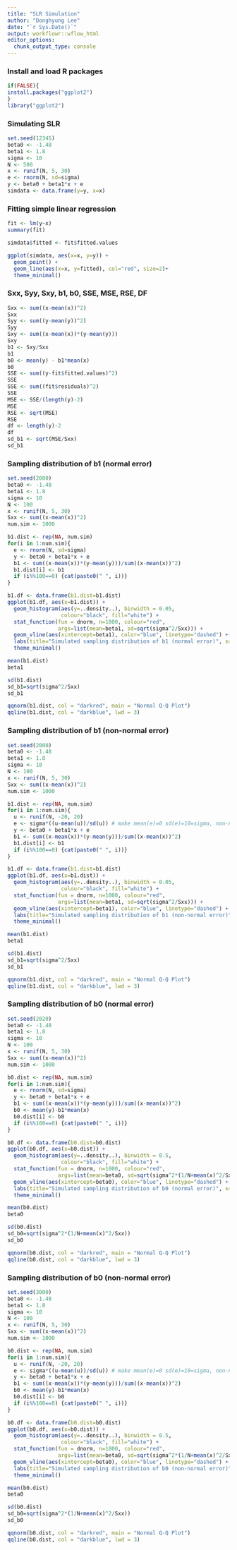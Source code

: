 ```yaml
---
title: "SLR Simulation"
author: "Donghyung Lee"
date: "`r Sys.Date()`"
output: workflowr::wflow_html
editor_options:
  chunk_output_type: console
---
```



### Install and load R packages
```r
if(FALSE){
install.packages("ggplot2")
}
library("ggplot2")
```


### Simulating SLR
```r
set.seed(12345)
beta0 <- -1.48
beta1 <- 1.8
sigma <- 10
N <- 500
x <- runif(N, 5, 30)
e <- rnorm(N, sd=sigma)
y <- beta0 + beta1*x + e
simdata <- data.frame(y=y, x=x)
```

### Fitting simple linear regression
```r
fit <- lm(y~x)
summary(fit)

simdata$fitted <- fit$fitted.values

ggplot(simdata, aes(x=x, y=y)) + 
  geom_point() + 
  geom_line(aes(x=x, y=fitted), col="red", size=2)+
  theme_minimal()
```

### Sxx, Syy, Sxy, b1, b0, SSE, MSE, RSE, DF
```r
Sxx <- sum((x-mean(x))^2)
Sxx
Syy <- sum((y-mean(y))^2)
Syy
Sxy <- sum((x-mean(x))*(y-mean(y)))
Sxy
b1 <- Sxy/Sxx
b1
b0 <- mean(y) - b1*mean(x)
b0
SSE <- sum((y-fit$fitted.values)^2)
SSE
SSE <- sum((fit$residuals)^2)
SSE
MSE <- SSE/(length(y)-2)
MSE
RSE <- sqrt(MSE)
RSE
df <- length(y)-2
df
sd_b1 <- sqrt(MSE/Sxx)
sd_b1

```

### Sampling distribution of b1 (normal error)
```r
set.seed(2000)
beta0 <- -1.48
beta1 <- 1.8
sigma <- 10
N <- 100
x <- runif(N, 5, 30)
Sxx <- sum((x-mean(x))^2)
num.sim <- 1000

b1.dist <- rep(NA, num.sim)
for(i in 1:num.sim){
  e <- rnorm(N, sd=sigma)
  y <- beta0 + beta1*x + e
  b1 <- sum((x-mean(x))*(y-mean(y)))/sum((x-mean(x))^2)
  b1.dist[i] <- b1
  if (i%%100==0) {cat(paste0(" ", i))}
}

b1.df <- data.frame(b1.dist=b1.dist)
ggplot(b1.df, aes(x=b1.dist)) + 
  geom_histogram(aes(y=..density..), binwidth = 0.05,
                 colour="black", fill="white") + 
  stat_function(fun = dnorm, n=1000, colour="red", 
                args=list(mean=beta1, sd=sqrt(sigma^2/Sxx))) +
  geom_vline(aes(xintercept=beta1), color="blue", linetype="dashed") +
  labs(title="Simulated sampling distribution of b1 (normal error)", x="b1", y = "Density") +
  theme_minimal()

mean(b1.dist)
beta1

sd(b1.dist)
sd_b1=sqrt(sigma^2/Sxx)
sd_b1

qqnorm(b1.dist, col = "darkred", main = "Normal Q-Q Plot")
qqline(b1.dist, col = "darkblue", lwd = 3)
```


### Sampling distribution of b1 (non-normal error)
```r
set.seed(2000)
beta0 <- -1.48
beta1 <- 1.8
sigma <- 10
N <- 100
x <- runif(N, 5, 30)
Sxx <- sum((x-mean(x))^2)
num.sim <- 1000

b1.dist <- rep(NA, num.sim)
for(i in 1:num.sim){
  u <- runif(N, -20, 20)
  e <- sigma*((u-mean(u))/sd(u)) # make mean(e)=0 sd(e)=10=sigma, non-normal error
  y <- beta0 + beta1*x + e
  b1 <- sum((x-mean(x))*(y-mean(y)))/sum((x-mean(x))^2)
  b1.dist[i] <- b1
  if (i%%100==0) {cat(paste0(" ", i))}
}

b1.df <- data.frame(b1.dist=b1.dist)
ggplot(b1.df, aes(x=b1.dist)) + 
  geom_histogram(aes(y=..density..), binwidth = 0.05,
                 colour="black", fill="white") + 
  stat_function(fun = dnorm, n=1000, colour="red", 
                args=list(mean=beta1, sd=sqrt(sigma^2/Sxx))) +
  geom_vline(aes(xintercept=beta1), color="blue", linetype="dashed") +
  labs(title="Simulated sampling distribution of b1 (non-normal error)", x="b1", y = "Density") +
  theme_minimal()

mean(b1.dist)
beta1

sd(b1.dist)
sd_b1=sqrt(sigma^2/Sxx)
sd_b1

qqnorm(b1.dist, col = "darkred", main = "Normal Q-Q Plot")
qqline(b1.dist, col = "darkblue", lwd = 3)
```


### Sampling distribution of b0 (normal error)
```r
set.seed(2020)
beta0 <- -1.48
beta1 <- 1.8
sigma <- 10
N <- 100
x <- runif(N, 5, 30)
Sxx <- sum((x-mean(x))^2)
num.sim <- 1000

b0.dist <- rep(NA, num.sim)
for(i in 1:num.sim){
  e <- rnorm(N, sd=sigma)
  y <- beta0 + beta1*x + e
  b1 <- sum((x-mean(x))*(y-mean(y)))/sum((x-mean(x))^2)
  b0 <- mean(y)-b1*mean(x)
  b0.dist[i] <- b0
  if (i%%100==0) {cat(paste0(" ", i))}
}

b0.df <- data.frame(b0.dist=b0.dist)
ggplot(b0.df, aes(x=b0.dist)) + 
  geom_histogram(aes(y=..density..), binwidth = 0.5,
                 colour="black", fill="white") + 
  stat_function(fun = dnorm, n=1000, colour="red", 
                args=list(mean=beta0, sd=sqrt(sigma^2*(1/N+mean(x)^2/Sxx)))) +
  geom_vline(aes(xintercept=beta0), color="blue", linetype="dashed") +
  labs(title="Simulated sampling distribution of b0 (normal error)", x="b0", y = "Density") +
  theme_minimal()

mean(b0.dist)
beta0

sd(b0.dist)
sd_b0=sqrt(sigma^2*(1/N+mean(x)^2/Sxx))
sd_b0

qqnorm(b0.dist, col = "darkred", main = "Normal Q-Q Plot")
qqline(b0.dist, col = "darkblue", lwd = 3)
```

### Sampling distribution of b0 (non-normal error)
```r
set.seed(3000)
beta0 <- -1.48
beta1 <- 1.8
sigma <- 10
N <- 100
x <- runif(N, 5, 30)
Sxx <- sum((x-mean(x))^2)
num.sim <- 1000

b0.dist <- rep(NA, num.sim)
for(i in 1:num.sim){
  u <- runif(N, -20, 20)
  e <- sigma*((u-mean(u))/sd(u)) # make mean(e)=0 sd(e)=10=sigma, non-normal error
  y <- beta0 + beta1*x + e
  b1 <- sum((x-mean(x))*(y-mean(y)))/sum((x-mean(x))^2)
  b0 <- mean(y)-b1*mean(x)
  b0.dist[i] <- b0
  if (i%%100==0) {cat(paste0(" ", i))}
}

b0.df <- data.frame(b0.dist=b0.dist)
ggplot(b0.df, aes(x=b0.dist)) + 
  geom_histogram(aes(y=..density..), binwidth = 0.5,
                 colour="black", fill="white") + 
  stat_function(fun = dnorm, n=1000, colour="red", 
                args=list(mean=beta0, sd=sqrt(sigma^2*(1/N+mean(x)^2/Sxx)))) +
  geom_vline(aes(xintercept=beta0), color="blue", linetype="dashed") +
  labs(title="Simulated sampling distribution of b0 (non-normal error)", x="b0", y = "Density") +
  theme_minimal()

mean(b0.dist)
beta0

sd(b0.dist)
sd_b0=sqrt(sigma^2*(1/N+mean(x)^2/Sxx))
sd_b0

qqnorm(b0.dist, col = "darkred", main = "Normal Q-Q Plot")
qqline(b0.dist, col = "darkblue", lwd = 3)
```
